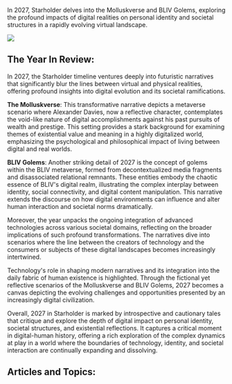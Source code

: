In 2027, Starholder delves into the Molluskverse and BLIV Golems, exploring the profound impacts of digital realities on personal identity and societal structures in a rapidly evolving virtual landscape.

![](2027_blivgolem.png)

## The Year In Review:

In 2027, the Starholder timeline ventures deeply into futuristic narratives that significantly blur the lines between virtual and physical realities, offering profound insights into digital evolution and its societal ramifications.

**The Molluskverse**: This transformative narrative depicts a metaverse scenario where Alexander Davies, now a reflective character, contemplates the void-like nature of digital accomplishments against his past pursuits of wealth and prestige. This setting provides a stark background for examining themes of existential value and meaning in a highly digitalized world, emphasizing the psychological and philosophical impact of living between digital and real worlds.

**BLIV Golems**: Another striking detail of 2027 is the concept of golems within the BLIV metaverse, formed from decontextualized media fragments and disassociated relational remnants. These entities embody the chaotic essence of BLIV's digital realm, illustrating the complex interplay between identity, social connectivity, and digital content manipulation. This narrative extends the discourse on how digital environments can influence and alter human interaction and societal norms dramatically.

Moreover, the year unpacks the ongoing integration of advanced technologies across various societal domains, reflecting on the broader implications of such profound transformations. The narratives dive into scenarios where the line between the creators of technology and the consumers or subjects of these digital landscapes becomes increasingly intertwined.

Technology's role in shaping modern narratives and its integration into the daily fabric of human existence is highlighted. Through the fictional yet reflective scenarios of the Molluskverse and BLIV Golems, 2027 becomes a canvas depicting the evolving challenges and opportunities presented by an increasingly digital civilization.

Overall, 2027 in Starholder is marked by introspective and cautionary tales that critique and explore the depth of digital impact on personal identity, societal structures, and existential reflections. It captures a critical moment in digital-human history, offering a rich exploration of the complex dynamics at play in a world where the boundaries of technology, identity, and societal interaction are continually expanding and dissolving.

## Articles and Topics:
